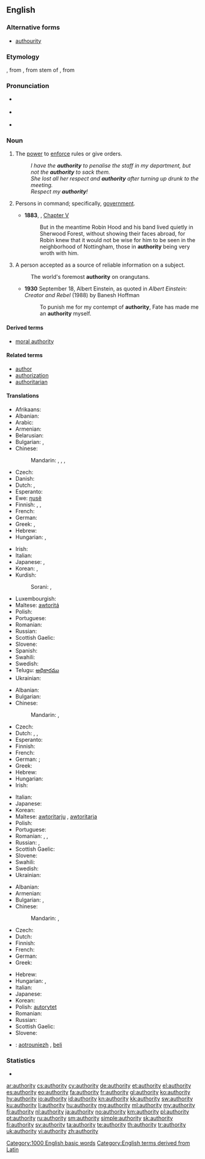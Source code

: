 ==English==

===Alternative forms===
* [[authourity]] {{qualifier|obsolete}}

===Etymology===
{{etyl|enm}} {{term|autorite|lang=enm||book or quotation that settles an argument}}, from {{etyl|fro}} {{term|auctorité|lang=fro}}, from {{etyl|la}} stem of {{term|auctoritas||lang=la|invention, advice, opinion, influence, command}}, from {{term|auctor||lang=la|master, leader, author}}

===Pronunciation===
* {{a|UK}} {{IPA|/ɔːˈθɒɹəti/}}
* {{a|US}} {{IPA|/əˈθɔɹəti/|/əˈθɑɹəti/}}
* {{audio|en-us-authority.ogg|Audio (US)}}

===Noun===
{{en-noun|authorit|ies|-}}

# {{uncountable}} The [[power]] to [[enforce]] rules or give orders.
#: ''I have the '''authority''' to penalise the staff in my department, but not the '''authority''' to sack them.''
#: ''She lost all her respect and '''authority''' after turning up drunk to the meeting.''
#: ''Respect my '''authority'''!''
# {{context|used in singular or plural form}} Persons in command; specifically, [[government]].
#* '''1883''', {{w|Howard Pyle}}, ''{{w|The Merry Adventures of Robin Hood}}'' [[s:The Merry Adventures of Robin Hood/Chapter V|Chapter V]]
#*: But in the meantime Robin Hood and his band lived quietly in Sherwood Forest, without showing their faces abroad, for Robin knew that it would not be wise for him to be seen in the neighborhood of Nottingham, those in '''authority''' being very wroth with him.
# {{countable}} A person accepted as a source of reliable information on a subject.
#: The world's foremost '''authority''' on orangutans.
#* '''1930''' September 18, Albert Einstein, as quoted in ''Albert Einstein: Creator and Rebel'' (1988) by Banesh Hoffman
#*: To punish me for my contempt of '''authority''', Fate has made me an '''authority''' myself.

====Derived terms====
* [[moral authority]]

====Related terms====
* [[author]]
* [[authorization]]
* [[authoritarian]]

====Translations====
{{trans-top|power to enforce rules or give orders}}
* Afrikaans: {{t-|af|gesag}}
* Albanian: {{t+|sq|autoritet}}
* Arabic: {{t-|ar|سلطة|f|tr=súlṭa}}
* Armenian: {{t-|hy|հեղինակություն|tr=heġinakut’yun}}
* Belarusian: {{t-|be|ўлада|tr=ŭláda}}
* Bulgarian: {{t+|bg|власт|f|tr=vlast}},  {{t+|bg|авторитет|m|tr=avtoritét}}
* Chinese:
*: Mandarin: {{t+|cmn|權力|sc=Hani}}, {{t+|cmn|权力|tr=quánlì|sc=Hani}}, {{t|cmn|權威|sc=Hani}}, {{t|cmn|权威|tr=quánwēi|sc=Hani}}
* Czech: {{t-|cs|autorita|f}}
* Danish: {{t-|da|myndighed}}
* Dutch: {{t+|nl|bevoegdheid|f}}, {{t+|nl|gezag|n}}
* Esperanto: {{t+|eo|aŭtoritato}}
* Ewe: [[ŋusẽ]]
* Finnish: {{t+|fi|auktoriteetti}}, {{t+|fi|käskyvalta}}, {{t-|fi|vaikutusvalta}}
* French: {{t+|fr|autorité|f}}
* German: {{t+|de|Autorität|f}}
* Greek: {{t+|el|εξουσία|f|tr=exousía}}, {{t+|el|αρχή|f|tr=archí}}
* Hebrew: {{t-|he|סמכות|f|tr=samkhut|sc=Hebr}}
* Hungarian: {{t+|hu|felhatalmazás}},  {{t+|hu|meghatalmazás}}
{{trans-mid}}
* Irish: {{t-|ga|údarás|m}}
* Italian: {{t+|it|autorità|f}}
* Japanese: {{t+|ja|権力|tr=けんりょく, kenryoku|sc=Jpan}}, {{t-|ja|権威|tr=けんい, ken'i|sc=Jpan}}
* Korean: {{t+|ko|권력|tr=gweonreok|sc=Kore}}, {{t-|ko|권능|tr=gweonneung|sc=Kore}}
* Kurdish:
*: Sorani: {{t|ku|ده‌سه‌ڵات|tr=dasaLAt|sc=ku-Arab}}, {{t|ku|به‌رده‌ستی|tr=bardastee|sc=ku-Arab}}
* Luxembourgish: {{t-|lb|Autoritéit|f}}
* Maltese: [[awtoritá]]
* Polish: {{t+|pl|autorytet|m}}
* Portuguese: {{t+|pt|autoridade|f}}
* Romanian: {{t+|ro|autoritate|f}}
* Russian: {{t+|ru|власть|f|tr=vlastʹ}}
* Scottish Gaelic: {{t-|gd|ùghdarras|m}}
* Slovene: {{t-|sl|avtoriteta|f}}
* Spanish: {{t+|es|autoridad|f}}
* Swahili: {{t+|sw|mamlaka}}
* Swedish: {{t+|sv|auktoritet|c}}
* Telugu: [[అధికారము]]
* Ukrainian: {{t+|uk|влада|f|tr=vláda|sc=Cyrl}}
{{trans-bottom}}

{{trans-top|persons in command; specifically, government}}
* Albanian: {{t+|sq|autoritet}}
* Bulgarian: {{t+|bg|власти|f|p|tr=vlásti}}
* Chinese:
*: Mandarin: {{t|cmn|當局|sc=Hani}}, {{t+|cmn|当局|tr=dāngjú|sc=Hani}}
* Czech: {{t-|cs|autorita|f}}
* Dutch: {{t+|nl|autoriteit|f}}, {{qualifier|usually plural}} {{t+|nl|autoriteiten|f|p}}, {{t+|nl|gezag|n}}
* Esperanto: {{t-|eo|instanco}}
* Finnish: {{t+|fi|viranomaiset}}
* French: {{t+|fr|autorité|f}}
* German: {{t+|de|Autorität|f}}; {{t+|de|Behörde|f}}
* Greek: {{t-|el|αρχές|f|p|tr=archés}}
* Hebrew: {{t-|he|רשויות|f|p|tr=rashuyot|sc=Hebr}}
* Hungarian: {{t+|hu|hatóság}}
* Irish: {{t-|ga|údarás|m}}
{{trans-mid}}
* Italian: {{t+|it|autorità|f}}
* Japanese: {{t+|ja|当局|tr=とうきょく, tōkyoku|sc=Jpan}}
* Korean: {{t-|ko|권력자|tr=gweonryeokja|sc=Kore}}
* Maltese: [[awtoritarju]] {{m}}, [[awtoritarja]] {{f}}
* Polish: {{t+|pl|władza|f}}
* Portuguese: {{t+|pt|autoridade|f}}
* Romanian: {{t+|ro|autoritate|f}}, {{t-|ro|mostly in plural:|p}}, {{t-|ro|autorități}}
* Russian: {{t+|ru|власть|f|tr=vlastʹ}}, {{qualifier|usually plural}} {{t+|ru|власть|f|p|tr=vlásti|alt=власти|sc=Cyrl}}
* Scottish Gaelic: {{t-|gd|ùghdarras|m}}
* Slovene: {{t-|sl|avtoriteta|f}}
* Swahili: {{t+|sw|mamlaka}}
* Swedish: {{t+|sv|myndighet|c}}
* Ukrainian: {{t+|uk|влада|f|tr=vláda|sc=Cyrl}}
{{trans-bottom}}

{{trans-top|person accepted as a source of reliable information on a subject}}
* Albanian: {{t+|sq|autoritet}}
* Armenian: {{t-|hy|հեղինակություն|tr=heġinakut’yun}}
* Bulgarian: {{t+|bg|познавач|m|tr=poznavač}},  {{t+|bg|авторитет|m|tr=avtoritét}}
* Chinese:
*: Mandarin: {{t|cmn|權威|sc=Hani}}, {{t|cmn|权威|tr=quánwēi|sc=Hani}}
* Czech: {{t-|cs|autorita|f}}
* Dutch: {{t+|nl|autoriteit|f}}
* Finnish: {{t+|fi|asiantuntija}}
* French: {{t+|fr|autorité|f}}
* German: {{t+|de|Autorität|f}}
* Greek: {{t+|el|αυθεντία|f|tr=afthentía}}
{{trans-mid}}
* Hebrew: {{t-|he|בר-סמכא|m|tr=bar-samkha|sc=Hebr}}
* Hungarian: {{t-|hu|tekintéy}},  {{t-|hu|szaktekintély}}
* Italian: {{t+|it|autorità|f}}
* Japanese: {{t-|ja|権威|tr=けんい, ken'i|sc=Jpan}}
* Korean: {{t-|ko|권위자|tr=gweonwija|sc=Kore}}
* Polish: [[autorytet]] {{m}}
* Romanian: {{t+|ro|autoritate|f}}
* Russian: {{t+|ru|авторитет|m|tr=avtoritét}}
* Scottish Gaelic: {{t-|gd|ùghdarras|m}}
* Slovene: {{t-|sl|avtoriteta|f}}
{{trans-bottom}}

{{checktrans-top}}
* {{ttbc|br}}: [[aotrouniezh]] {{f}}, [[beli]] {{f}}
{{trans-bottom}}

===Statistics===
* {{rank|terrible|Tom|author|859|authority|pleasant|forget|break}}

[[Category:1000 English basic words]]
[[Category:English terms derived from Latin]]

[[ar:authority]]
[[cs:authority]]
[[cy:authority]]
[[de:authority]]
[[et:authority]]
[[el:authority]]
[[es:authority]]
[[eo:authority]]
[[fa:authority]]
[[fr:authority]]
[[gl:authority]]
[[ko:authority]]
[[hy:authority]]
[[io:authority]]
[[id:authority]]
[[kn:authority]]
[[kk:authority]]
[[sw:authority]]
[[ku:authority]]
[[li:authority]]
[[hu:authority]]
[[mg:authority]]
[[ml:authority]]
[[my:authority]]
[[fj:authority]]
[[nl:authority]]
[[ja:authority]]
[[no:authority]]
[[km:authority]]
[[pl:authority]]
[[pt:authority]]
[[ru:authority]]
[[sm:authority]]
[[simple:authority]]
[[sk:authority]]
[[fi:authority]]
[[sv:authority]]
[[ta:authority]]
[[te:authority]]
[[th:authority]]
[[tr:authority]]
[[uk:authority]]
[[vi:authority]]
[[zh:authority]]